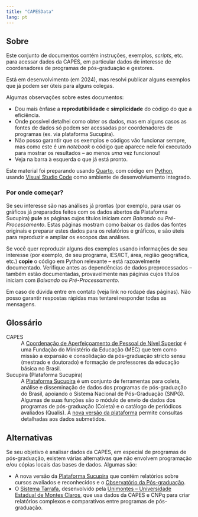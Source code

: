 ```yaml
---
title: "CAPESData"
lang: pt 
---
```


## Sobre

Este conjunto de documentos contém instruções, exemplos, _scripts_, etc. para acessar dados da CAPES, em particular dados de interesse de coordenadores de programas de pós-graduação e gestores. 

Está em desenvolvimento (em 2024), mas resolvi publicar alguns exemplos que já podem ser úteis para alguns colegas. 

Algumas observações sobre estes documentos:

* Dou mais ênfase a **reprodutibilidade** e **simplicidade** do código do que a eficiência.
* Onde possível detalhei como obter os dados, mas em alguns casos as fontes de dados só podem ser acessadas por coordenadores de programas (ex. via plataforma Sucupira).
* Não posso garantir que os exemplos e códigos vão funcionar sempre, mas como este é um _notebook_ o código que aparece nele foi executado para mostrar os resultados -- ao menos _uma_ vez funcionou!
* Veja na barra à esquerda o que já está pronto. 

Este material foi preparando usando [Quarto](https://quarto.org), com código em [Python](https://www.python.org), usando [Visual Studio Code](https://code.visualstudio.com/download) como ambiente de desenvolviumento integrado.


### Por onde começar?

Se seu interesse são nas análises já prontas (por exemplo, para usar os gráficos já preparados feitos com os dados abertos da Plataforma Sucupira) __pule__ as páginas cujos títulos iniciam com *Baixando* ou *Pré-Processamento*. Estas páginas mostram como baixar os dados das fontes originais e preparar estes dados para os relatórios e gráficos, e são úteis para reproduzir e ampliar os escopos das análises.

Se você quer reproduzir alguns dos exemplos usando informações de seu interesse (por exemplo, de seu programa, IES/ICT, área, região geográfica, etc.) __copie__ o código em Python relevante -- está razoavelmente documentado. Verifique antes as dependências de dados preprocessados -- também estão documentadas, provavelmente nas páginas cujos títulos iniciam com *Baixando* ou *Pré-Processamento*. 

Em caso de dúvida entre em contato (veja link no rodapé das páginas). Não posso garantir respostas rápidas mas tentarei responder todas as mensagens. 

## Glossário

CAPES
: A [Coordenação de Aperfeiçoamento de Pessoal de Nível Superior](https://www.gov.br/capes/pt-br) é uma Fundação do Ministério da Educação (MEC) que  tem como missão a expansão e consolidação da pós-graduação stricto sensu (mestrado e doutorado) e formação de professores da educação básica no Brasil.

Sucupira (Plataforma Sucupira)
: A [Plataforma Sucupira](https://sucupira.capes.gov.br/sucupira/) é um conjunto de ferramentas para coleta, análise e disseminação de dados dos programas de pós-graduação do Brasil, apoiando o Sistema Nacional de Pós-Graduação (SNPG). Algumas de suas funções são o módulo de envio de dados dos programas de pós-graduação (Coleta) e o catálogo de periódicos avaliados (Qualis). A [nova versão da plataforma](https://sucupira-v2.capes.gov.br/sucupira4/) permite consultas detalhadas aos dados submetidos. 


## Alternativas

Se seu objetivo é analisar dados da CAPES, em especial de programas de pós-graduação, existem várias alternativas que não envolvem programação e/ou cópias locais das bases de dados. Algumas são:

* A nova versão da [Plataforma Sucupira](https://sucupira-v2.capes.gov.br/sucupira4/) que contém relatórios sobre cursos avaliados e reconhecidos e o [Observatório da Pós-graduação](https://sucupira-v2.capes.gov.br/#busca_observatorio).
* O [Sistema Tarrafa](https://tarrafa.unimontes.br/), desenvolvido pela [Unimontes -- Universidade Estadual de Montes Claros](https://unimontes.br/), que usa dados da CAPES e CNPq para criar relatórios complexos e comparativos entre programas de pós-graduação.

